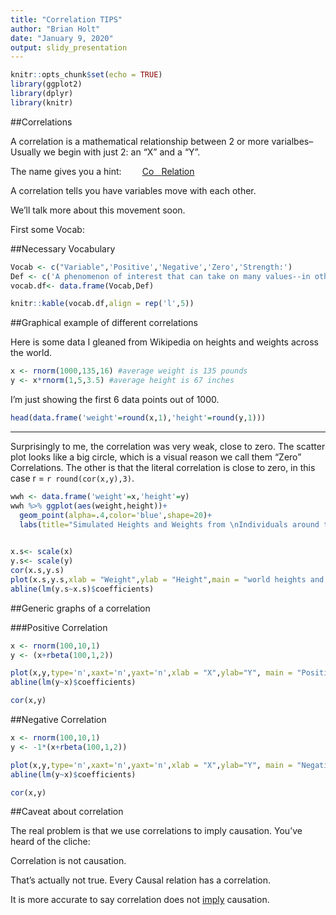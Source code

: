 ---
title: "Correlation TIPS"
author: "Brian Holt"
date: "January 9, 2020"
output: slidy_presentation
---

```{r setup, include=FALSE}
knitr::opts_chunk$set(echo = TRUE)
library(ggplot2)
library(dplyr)
library(knitr)
```


##Correlations

A correlation is a mathematical relationship between 2 or more varialbes--Usually we begin with just 2: an "X" and a "Y".

The name gives you a hint:  $\hspace{20pt}$  <ins>Co$\hspace{10pt}$Relation</ins>

A correlation tells you have variables move with each other. 

We'll talk more about this movement soon.







First some Vocab:

##Necessary Vocabulary

```{r table of vocab, echo=F}
Vocab <- c("Variable",'Positive','Negative','Zero','Strength:')
Def <- c('A phenomenon of interest that can take on many values--in other words, it varies','A type of correlation where variables move in the same direction', 'A type of correlation where variables move in the opposite direction', 'As one variable moves, the other does not reliably move in any one direction', 'Weak correlations are close to zero, while strong correlations are close to 1.')
vocab.df<- data.frame(Vocab,Def)

knitr::kable(vocab.df,align = rep('l',5))


```

##Graphical example of different correlations

Here is some data I gleaned from Wikipedia on heights and weights across the world. 

```{r make data,echo=F}


x <- rnorm(1000,135,16) #average weight is 135 pounds
y <- x*rnorm(1,5,3.5) #average height is 67 inches
```

I'm just showing the first 6 data points out of 1000.

```{r correlation data, echo=F}
head(data.frame('weight'=round(x,1),'height'=round(y,1)))

```

---

Surprisingly to me, the correlation was very weak, close to zero. The scatter plot looks like a big circle, which is a visual reason we call them "Zero" Correlations.  The other is that the literal correlation is close to zero, in this case r = `r round(cor(x,y),3)`.  


```{r world height weight graph,echo=F}
wwh <- data.frame('weight'=x,'height'=y)
wwh %>% ggplot(aes(weight,height))+
  geom_point(alpha=.4,color='blue',shape=20)+
  labs(title="Simulated Heights and Weights from \nIndividuals around the World")
             
```


```{r scale then correlation graphs, include=F, fig.height=4,fig.width=4}
x.s<- scale(x)
y.s<- scale(y)
cor(x.s,y.s)
plot(x.s,y.s,xlab = "Weight",ylab = "Height",main = "world heights and weights")
abline(lm(y.s~x.s)$coefficients)

```


##Generic graphs of a correlation

###Positive Correlation

```{r make general data for positive,echo=F, fig.height=4,fig.width=4}
x <- rnorm(100,10,1) 
y <- (x+rbeta(100,1,2))

plot(x,y,type='n',xaxt='n',yaxt='n',xlab = "X",ylab="Y", main = "Positive Correlation")
abline(lm(y~x)$coefficients)

cor(x,y)
```

##Negative Correlation

```{r make general data for negative,echo=F, fig.height=4,fig.width=4}
x <- rnorm(100,10,1) 
y <- -1*(x+rbeta(100,1,2))

plot(x,y,type='n',xaxt='n',yaxt='n',xlab = "X",ylab="Y", main = "Negative Correlation")
abline(lm(y~x)$coefficients)

cor(x,y)
```

##Caveat about correlation

The real problem is that we use correlations to imply causation.  You've heard of the cliche:

Correlation is not causation.

That's actually not true.  Every Causal relation has a correlation.  

It is more accurate to say correlation does not <ins>imply</ins> causation.
